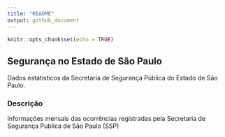 ```yaml
---
title: "README"
output: github_document
---
```


```r
knitr::opts_chunk$set(echo = TRUE)
```

## Segurança no Estado de São Paulo

Dados estatísticos da Secretaria de Segurança Pública do Estado de São Paulo.

### Descrição

Informações mensais das ocorrências registradas pela Secretaria de Segurança Publica de São Paulo (SSP)
